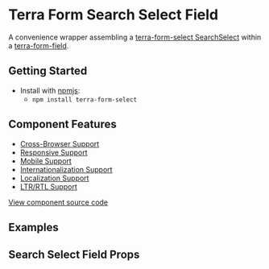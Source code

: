 


<Badge />

# Terra Form Search Select Field

A convenience wrapper assembling a [terra-form-select SearchSelect](https://github.com/cerner/terra-core/tree/master/packages/terra-form-select/src/SearchSelect.jsx) within a [terra-form-field](https://github.com/cerner/terra-core/tree/master/packages/terra-form-field).

## Getting Started

- Install with [npmjs](https://www.npmjs.com):
  - `npm install terra-form-select`

## Component Features

- [Cross-Browser Support](https://engineering.cerner.com/terra-ui/contributing/terra-ui/component-standards#cross-browser-support)
- [Responsive Support](https://engineering.cerner.com/terra-ui/contributing/terra-ui/component-standards#responsive-support)
- [Mobile Support](https://engineering.cerner.com/terra-ui/contributing/terra-ui/component-standards#mobile-support)
- [Internationalization Support](https://engineering.cerner.com/terra-ui/contributing/terra-ui/component-standards#internationalization-i18n-support)
- [Localization Support](https://engineering.cerner.com/terra-ui/contributing/terra-ui/component-standards#internationalization-i18n-support)
- [LTR/RTL Support](https://engineering.cerner.com/terra-ui/contributing/terra-ui/component-standards#ltr--rtl-support)

[View component source code](https://github.com/cerner/terra-core/tree/master/packages/terra-form-select)

## Examples
<SearchSelectFieldExample title="Search Select Field Example" />
<RequiredSearchSelectFieldExample title="Required Search Select Field Example" />
<IncompleteSearchSelectFieldExample title="Incomplete Search Select Field Example" description="Applies theme-specific styling for incomplete. ***Note: Only use incomplete if given specific guidance, reserved for specific applications when no value has been provided. Not for general use.***" />

## Search Select Field Props
<SearchSelectFieldPropsTable />

